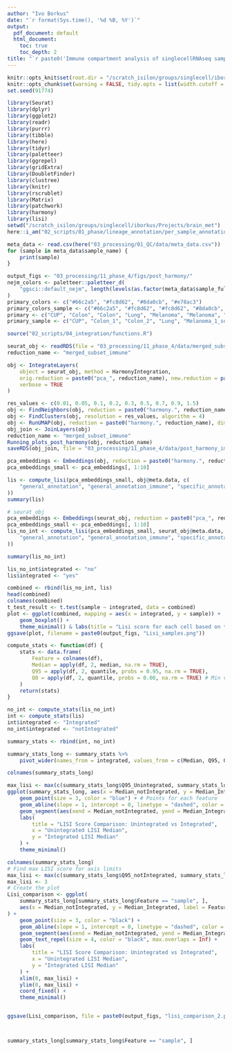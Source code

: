 ```yaml
---
author: "Ivo Borkus"
date: "`r format(Sys.time(), '%d %B, %Y')`"
output:  
  pdf_document: default
  html_document:
    toc: true
    toc_depth: 2
title: "`r paste0('Immune compartment analysis of singlecellRNAseq samples')`"
---
```


```r
knitr::opts_knit$set(root.dir = "/scratch_isilon/groups/singlecell/iborkus/Projects/brain_met") # nolint
knitr::opts_chunk$set(warning = FALSE, tidy.opts = list(width.cutoff = 60), tidy = FALSE) # nolint
set.seed(91774)
```

```R
library(Seurat)
library(dplyr)
library(ggplot2)
library(readr)
library(purrr)
library(tibble)
library(here)
library(tidyr)
library(paletteer)
library(ggrepel)
library(gridExtra)
library(DoubletFinder)
library(clustree)
library(knitr)
library(rscrublet)
library(Matrix)
library(patchwork)
library(harmony)
library(lisi)
setwd("/scratch_isilon/groups/singlecell/iborkus/Projects/brain_met")
here::i_am("02_scripts/01_phase/lineage_annotation/per_sample_annotation.rmd")
```

```R
meta_data <- read.csv(here("03_processing/01_QC/data/meta_data.csv"))
for (sample in meta_data$sample_name) {
    print(sample)
}
```

```R
output_figs <- "03_processing/11_phase_4/figs/post_harmony/"
nejm_colors <- paletteer::paletteer_d(
    "ggsci::default_nejm", length(levels(as.factor(meta_data$sample_fullname)))
)
primary_colors <- c("#66c2a5", "#fc8d62", "#8da0cb", "#e78ac3")
primary_colors_sample <- c("#66c2a5", "#fc8d62", "#fc8d62", "#8da0cb", "#e78ac3", "#e78ac3", "#e78ac3", "#e78ac3")
primary <- c("CUP", "Colon", "Colon", "Lung", "Melanoma", "Melanoma", "Melanoma", "Melanoma")
primary_sample <- c("CUP", "Colon_1", "Colon_2", "Lung", "Melanoma_1_sorted", "Melanoma_2_sorted", "Melanoma_2_unsorted", "Melanoma_3_unsorted")
```

```R
source("02_scripts/04_integration/functions.R")
```



```R
seurat_obj <- readRDS(file = "03_processing/11_phase_4/data/merged_subset_immune.rds")
reduction_name <- "merged_subset_immune"
```


```R
obj <- IntegrateLayers(
    object = seurat_obj, method = HarmonyIntegration,
    orig.reduction = paste0("pca_", reduction_name), new.reduction = paste0("harmony_pca.", reduction_name),
    verbose = TRUE
)

res_values <- c(0.01, 0.05, 0.1, 0.2, 0.3, 0.5, 0.7, 0.9, 1.5)
obj <- FindNeighbors(obj, reduction = paste0("harmony.", reduction_name), dims = 1:10)
obj <- FindClusters(obj, resolution = res_values, algorithm = 4)
obj <- RunUMAP(obj, reduction = paste0("harmony.", reduction_name), dims = 1:10, reduction.name = paste0("umap.harmony.", reduction_name))
obj_join <- JoinLayers(obj)
reduction_name <- "merged_subset_immune"
Running_plots_post_harmony(obj, reduction_name)
saveRDS(obj_join, file = "03_processing/11_phase_4/data/post_harmony_immune_subset.rds")
```


```R
pca_embeddings <- Embeddings(obj, reduction = paste0("harmony.", reduction_name))
pca_embeddings_small <- pca_embeddings[, 1:10]

lis <- compute_lisi(pca_embeddings_small, obj@meta.data, c(
    "general_annotation", "general_annotation_immune", "specific_annotation_immune", "sample"
))
summary(lis)
```

```R
# seurat_obj
pca_embeddings <- Embeddings(seurat_obj, reduction = paste0("pca_", reduction_name))
pca_embeddings_small <- pca_embeddings[, 1:10]
lis_no_int <- compute_lisi(pca_embeddings_small, seurat_obj@meta.data, c(
    "general_annotation", "general_annotation_immune", "specific_annotation_immune", "sample"
))

summary(lis_no_int)
```


```R
lis_no_int$integrated <- "no"
lis$integrated <- "yes"

combined <- rbind(lis_no_int, lis)
head(combined)
colnames(combined)
t_test_result <- t.test(sample ~ integrated, data = combined)
plot <- ggplot(combined, mapping = aes(x = integrated, y = sample)) +
    geom_boxplot() +
    theme_minimal() & labs(title = "Lisi score for each cell based on the sample distribution before and after integration")
ggsave(plot, filename = paste0(output_figs, "Lisi_samples.png"))
```

```R
compute_stats <- function(df) {
    stats <- data.frame(
        Feature = colnames(df),
        Median = apply(df, 2, median, na.rm = TRUE),
        Q95 = apply(df, 2, quantile, probs = 0.95, na.rm = TRUE),
        Q0 = apply(df, 2, quantile, probs = 0.00, na.rm = TRUE) # Min value
    )
    return(stats)
}

no_int <- compute_stats(lis_no_int)
int <- compute_stats(lis)
int$integrated <- "Integrated"
no_int$integrated <- "notIntegrated"

summary_stats <- rbind(int, no_int)

summary_stats_long <- summary_stats %>%
    pivot_wider(names_from = integrated, values_from = c(Median, Q95, Q0))

colnames(summary_stats_long)

max_lisi <- max(c(summary_stats_long$Q95_Unintegrated, summary_stats_long$Q95_Integrated), na.rm = TRUE)
ggplot(summary_stats_long, aes(x = Median_notIntegrated, y = Median_Integrated)) +
    geom_point(size = 3, color = "blue") + # Points for each feature
    geom_abline(slope = 1, intercept = 0, linetype = "dashed", color = "gray") + # Reference line (y=x)
    geom_segment(aes(xend = Median_notIntegrated, yend = Median_Integrated), color = "black") + # Connecting lines
    labs(
        title = "LISI Score Comparison: Unintegrated vs Integrated",
        x = "Unintegrated LISI Median",
        y = "Integrated LISI Median"
    ) +
    theme_minimal()
```




```R
colnames(summary_stats_long)
# Find max LISI score for axis limits
max_lisi <- max(c(summary_stats_long$Q95_notIntegrated, summary_stats_long$Q95_Integrated), na.rm = TRUE)
max_lisi <- 3
# Create the plot
Lisi_comparison <- ggplot(
    summary_stats_long[summary_stats_long$Feature == "sample", ],
    aes(x = Median_notIntegrated, y = Median_Integrated, label = Feature)
) +
    geom_point(size = 3, color = "black") +
    geom_abline(slope = 1, intercept = 0, linetype = "dashed", color = "gray") +
    geom_segment(aes(xend = Median_notIntegrated, yend = Median_Integrated), color = "black") +
    geom_text_repel(size = 4, color = "black", max.overlaps = Inf) +
    labs(
        title = "LISI Score Comparison: Unintegrated vs Integrated",
        x = "Unintegrated LISI Median",
        y = "Integrated LISI Median"
    ) +
    xlim(0, max_lisi) +
    ylim(0, max_lisi) +
    coord_fixed() +
    theme_minimal()


ggsave(Lisi_comparison, file = paste0(output_figs, "lisi_comparison_2.png"))



summary_stats_long[summary_stats_long$Feature == "sample", ]
```